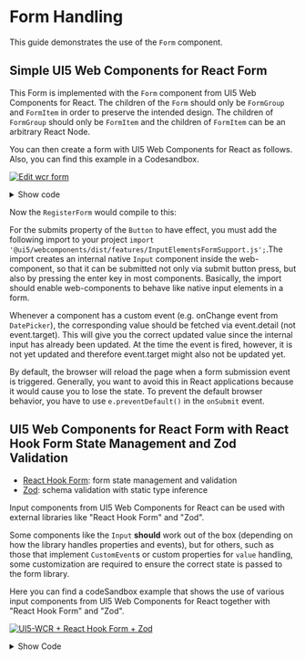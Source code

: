 
<Meta title="Knowledge Base/Form Handling" />

# Form Handling

This guide demonstrates the use of the `Form` component.

## Simple UI5 Web Components for React Form

This Form is implemented with the `Form` component from UI5 Web Components for React.
The children of the `Form` should only be `FormGroup` and `FormItem` in order to preserve the intended design. The children of `FormGroup` should only be `FormItem` and the children of `FormItem` can be an arbitrary React Node.

You can then create a form with UI5 Web Components for React as follows. Also, you can find this example in a Codesandbox.

[![Edit wcr form](https://codesandbox.io/static/img/play-codesandbox.svg)](https://codesandbox.io/p/sandbox/wcr-form-forked-9f5br7?file=%2Fsrc%2FApp.js)

<details>
    <summary>Show code</summary>

```jsx
import React, { useState } from 'react';
import {
  ThemeProvider,
  Form,
  FormGroup,
  FormItem,
  Input,
  Option,
  Select,
  CheckBox,
  InputType,
  Button,
  ButtonType,
  MultiComboBox,
  MultiComboBoxItem,
  DatePicker,
  Label
} from '@ui5/webcomponents-react';
//For the submits property of the button to have effect, you must add the following import
import '@ui5/webcomponents/dist/features/InputElementsFormSupport.js';

export default function RegisterForm() {
  const [email, setEmail] = useState('');
  const [password, setPassword] = useState('');
  const [country, setCountry] = useState('Germany');
  const [birthday, setBirthday] = useState('');
  const [payment, setPayment] = useState([]);

  const handleSubmit = (e) => {
    const values = {
      email: email,
      password: password,
      country: country,
      birthday: birthday,
      payment: payment
    };
    alert(JSON.stringify(values, null, 2));
    console.log(values);
    //prevent page reload
    e.preventDefault();
  };
  const handleEmailInput = (e) => {
    setEmail(e.target.value);
  };
  const handlePasswordInput = (e) => {
    setPassword(e.target.value);
  };
  const handleCountryChange = (e) => {
    setCountry(e.detail.selectedOption.innerText);
  };
  const handleBirthdayChange = (e) => {
    setBirthday(e.detail.value);
  };
  const handlePaymentSelectionChange = (e) => {
    const selected = Object.values(e.detail.items).map((val) => val.text);
    setPayment(selected);
  };

  return (
    <ThemeProvider>
      <Form onSubmit={handleSubmit}>
        <FormGroup titleText="Create Account">
          <FormItem label={<Label required>Email</Label>}>
            <Input name="email" required type={InputType.Email} value={email} onInput={handleEmailInput} />
          </FormItem>
          <FormItem label={<Label required>Password</Label>}>
            <Input name="password" required type={InputType.Password} value={password} onInput={handlePasswordInput} />
          </FormItem>
          <FormItem label="Country">
            <Select name="country" onChange={handleCountryChange}>
              <Option>Germany</Option>
              <Option>France</Option>
              <Option>Italy</Option>
            </Select>
          </FormItem>
          <FormItem label="Date of Birth">
            <DatePicker value={birthday} onChange={handleBirthdayChange}></DatePicker>
          </FormItem>
          <FormItem label="Payment methods">
            <MultiComboBox onSelectionChange={handlePaymentSelectionChange}>
              <MultiComboBoxItem text="Credit card" />
              <MultiComboBoxItem text="PayPal" />
              <MultiComboBoxItem text="Bank transfer" />
            </MultiComboBox>
          </FormItem>
          <FormItem>
            <Button type={ButtonType.Submit}>Submit</Button>
          </FormItem>
        </FormGroup>
      </Form>
    </ThemeProvider>
  );
}
```

</details>

Now the `RegisterForm` would compile to this:

<RegisterForm />

For the submits property of the `Button` to have effect, you must add the following import to your project `import '@ui5/webcomponents/dist/features/InputElementsFormSupport.js';`.The import creates an internal native `Input` component inside the web-component,
so that it can be submitted not only via submit button press, but also by pressing the enter key in most components. Basically, the import should enable web-components to behave like native input elements in a form.

Whenever a component has a custom event (e.g. onChange event from `DatePicker`), the corresponding value should be fetched via event.detail (not event.target). This will give you the correct updated value since the internal input has already been updated. At the time the event is fired, however, it is not yet updated and therefore event.target might also not be updated yet.

By default, the browser will reload the page when a form submission event is triggered. Generally, you want to avoid this in React applications because it would cause you to lose the state.
To prevent the default browser behavior, you have to use `e.preventDefault()` in the `onSubmit` event.

## UI5 Web Components for React Form with React Hook Form State Management and Zod Validation

- [React Hook Form](https://github.com/react-hook-form/react-hook-form): form state management and validation
- [Zod](https://github.com/colinhacks/zod): schema validation with static type inference

Input components from UI5 Web Components for React can be used with external libraries like "React Hook Form" and "Zod".

Some components like the `Input` **should** work out of the box (depending on how the library handles properties and events), but for others, such as those that implement `CustomEvent`s or custom properties for `value` handling, some customization are required to ensure the correct state is passed to the form library.

Here you can find a codeSandbox example that shows the use of various input components from UI5 Web Components for React together with "React Hook Form" and "Zod".

[![UI5-WCR + React Hook Form + Zod](https://codesandbox.io/static/img/play-codesandbox.svg)](https://codesandbox.io/p/sandbox/kind-ben-7c5xcr?file=%2Fsrc%2FApp.tsx)

<details>

<summary>Show Code</summary>

```jsx
// To enable form support of ui5-webcomponents, you have to import this feature
import '@ui5/webcomponents/dist/features/InputElementsFormSupport.js';
import {
  ThemeProvider,
  Form,
  FormGroup,
  FormItem,
  Label,
  Input,
  Select,
  Button,
  MultiComboBox,
  DatePicker,
  ButtonType,
  CheckBox,
  ValueState,
  InputType,
  Popover,
  Option,
  MultiComboBoxItem,
  ObjectStatus
} from '@ui5/webcomponents-react';
import { useForm, useController } from 'react-hook-form';
import { z } from 'zod';
import { zodResolver } from '@hookform/resolvers/zod';
import { createPortal } from 'react-dom';
import { useEffect, useId, useState } from 'react';

// Zod schema
const schema = z
  .object({
    email: z.string().email(),
    password: z
      .string()
      .regex(/[A-Z]/, { message: 'Must contain at least one capital letter' })
      .min(8, { message: 'Must be 8 or more characters long' }),
    confirmPassword: z
      .string()
      .regex(/[A-Z]/, { message: 'Must contain at least one capital letter' })
      .min(8, { message: 'Must be 8 or more characters long' }),
    toc: z.literal(true, {
      errorMap: () => ({ message: 'Please accept the terms of service' })
    }),
    country: z.string(),
    dob: z.string(),
    payment: z.any()
  })
  .superRefine(({ confirmPassword, password }, ctx) => {
    if (confirmPassword !== password) {
      ctx.addIssue({
        code: 'custom',
        message: 'The passwords did not match',
        path: ['confirmPassword']
      });
    }
  });

/* ***********************

To ensure the correct behavior of individual components in conjunction with the "React Hook Form", they must be "wrapped".
Basically, this applies to all components that use custom events or properties.

*********************** */

const WrappedSelect = (props) => {
  const { field } = useController(props);
  const handleChange = (e) => {
    field.onChange(e.detail.selectedOption.textContent);
  };

  return (
    <Select {...field} onChange={handleChange}>
      <Option>Germany</Option>
      <Option>France</Option>
      <Option>Italy</Option>
    </Select>
  );
};

const WrappedMultiComboBox = (props) => {
  const { field } = useController(props);
  const handleChange = (e) => {
    field.onChange(Object.values(e.detail.items).map((val) => val.text));
  };
  return (
    <MultiComboBox {...field} onSelectionChange={handleChange}>
      <MultiComboBoxItem text="Credit card" />
      <MultiComboBoxItem text="PayPal" />
      <MultiComboBoxItem text="Bank transfer" />
    </MultiComboBox>
  );
};

const WrappedCheckBox = (props) => {
  const { field, formState } = useController(props);
  const [open, setOpen] = useState(false);
  const errorMessage = formState.errors?.[field.name]?.message;
  const uniqueId = useId();
  const handleChange = (e) => {
    field.onChange(e.target.checked);
  };
  const handleFocus = (e) => {
    if (errorMessage) {
      setOpen(true);
    }
  };
  const handleClose = () => {
    setOpen(false);
  };

  useEffect(() => {
    if (!errorMessage) {
      setOpen(false);
    }
  }, [errorMessage]);

  return (
    <>
      <CheckBox
        {...field}
        checked={field.value}
        onChange={handleChange}
        id={uniqueId}
        onFocus={handleFocus}
        valueState={errorMessage ? ValueState.Error : ValueState.None}
      />
      {createPortal(
        <Popover open={open} opener={uniqueId} onAfterClose={handleClose} initialFocus={uniqueId}>
          <ObjectStatus state={ValueState.Error}>{errorMessage}</ObjectStatus>
        </Popover>,
        document.body
      )}
    </>
  );
};

function App() {
  const {
    handleSubmit,
    register,
    control,
    formState: { errors }
  } = useForm({
    defaultValues: {
      email: '',
      password: '',
      confirmPassword: '',
      country: 'Germany',
      dob: '',
      payment: [],
      toc: false
    },
    mode: 'onChange',
    resolver: zodResolver(schema)
  });

  const onSubmit = (data) => {
    alert(JSON.stringify(data, null, 2));
    console.log(data);
  };
  return (
    <ThemeProvider>
      <Form onSubmit={handleSubmit(onSubmit)} labelSpanM={4}>
        <FormGroup titleText="Create Account">
          <FormItem label={<Label required>Email</Label>}>
            <Input
              {...register('email', { required: true })}
              valueState={errors.email ? ValueState.Error : ValueState.None}
              valueStateMessage={<span>{errors.email?.message}</span>}
              type={InputType.Email}
            />
          </FormItem>
          <FormItem label={<Label required>Password</Label>}>
            <Input
              {...register('password', { required: true })}
              valueState={errors.password ? ValueState.Error : ValueState.None}
              valueStateMessage={<span>{errors.password?.message}</span>}
              type={InputType.Password}
            />
          </FormItem>
          <FormItem label={<Label required>Confirm Password</Label>}>
            <Input
              {...register('confirmPassword', { required: true })}
              valueState={errors.confirmPassword ? ValueState.Error : ValueState.None}
              valueStateMessage={<span>{errors.confirmPassword?.message}</span>}
              type={InputType.Password}
            />
          </FormItem>
          <FormItem label="Country">
            <WrappedSelect name="country" control={control} />
          </FormItem>
          <FormItem label="Date of Birth">
            <DatePicker {...register('dob')} />
          </FormItem>
          <FormItem label="Payment methods">
            <WrappedMultiComboBox name="payment" control={control} />
          </FormItem>
          <FormItem
            label={
              <Label style={{ alignSelf: 'start', paddingTop: '0.75rem' }} required>
                I accept the terms of service
              </Label>
            }
          >
            <WrappedCheckBox
              name="toc"
              control={control}
              rules={{ required: true }}
              valueState={errors.toc ? ValueState.Error : ValueState.None}
            />
          </FormItem>
        </FormGroup>
        <FormItem>
          <Button type={ButtonType.Submit}>Submit</Button>
        </FormItem>
      </Form>
    </ThemeProvider>
  );
}

export default App;
```

</details>

<Footer />

